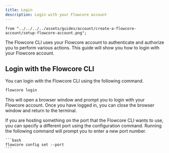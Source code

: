 ```yaml
---
title: Login
description: Login with your Flowcore account
---
```


    from "../../../../assets/guides/account/create-a-flowcore-account/setup-flowcore-account.png";

The Flowcore CLI uses your Flowcore account to authenticate and authorize you to perform various actions. This guide will
show you how to login with your Flowcore account.

## Login with the Flowcore CLI

You can login with the Flowcore CLI using the following command.

```bash
flowcore login
```

This will open a browser window and prompt you to login with your Flowcore account. Once you have logged in, you can close
the browser window and return to the terminal.

<Card title="Port" icon="information">
    If you are hosting something on the port that the Flowcore CLI wants to use, you can specify a different port using
    the configuration command. Running the following command will prompt you to enter a new port number.

    ```bash
    flowcore config set --port
    ```
</Card>